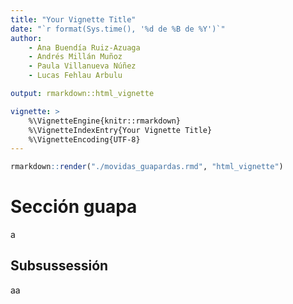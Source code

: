 ```yaml
---
title: "Your Vignette Title"
date: "`r format(Sys.time(), '%d de %B de %Y')`"
author:
    - Ana Buendía Ruiz-Azuaga
    - Andrés Millán Muñoz
    - Paula Villanueva Núñez
    - Lucas Fehlau Arbulu

output: rmarkdown::html_vignette

vignette: >
    %\VignetteEngine{knitr::rmarkdown}
    %\VignetteIndexEntry{Your Vignette Title}
    %\VignetteEncoding{UTF-8}
---
```


```r
rmarkdown::render("./movidas_guapardas.rmd", "html_vignette")
```

# Sección guapa

a

## Subsussessión

aa